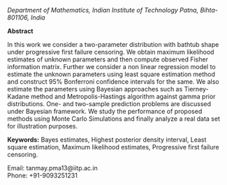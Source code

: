<span>*Department of Mathematics, Indian Institute of Technology Patna,
Bihta-801106, India*</span>\

<span>**Abstract**</span>

In this work we consider a two-parameter distribution with bathtub shape
under progressive first failure censoring. We obtain maximum likelihood
estimates of unknown parameters and then compute observed Fisher
information matrix. Further we consider a non linear regression model to
estimate the unknown parameters using least square estimation method and
construct 95% Bonferroni confidence intervals for the same. We also
estimate the parameters using Bayesian approaches such as Tierney-Kadane
method and Metropolis-Hastings algorithm against gamma prior
distributions. One- and two-sample prediction problems are discussed
under Bayesian framework. We study the performance of proposed methods
using Monte Carlo Simulations and finally analyze a real data set for
illustration purposes.\

<span>**<span>Keywords:</span>**</span> Bayes estimates, Highest
posterior density interval, Least square estimation, Maximum likelihood
estimates, Progressive first failure censoring.

Email: tanmay.pma13@iitp.ac.in\
Phone: +91-9093251231
